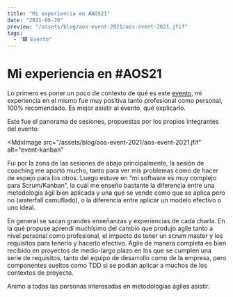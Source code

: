 ```yaml
---
title: "Mi experiencia en #AOS21"
date: "2021-06-20"
preview: "/assets/blog/aos-event-2021/aos-event-2021.jfif"
tags:
  - "🎆 Evento"
---
```


# Mi experiencia en #AOS21

Lo primero es poner un poco de contexto de qué es este
[evento](https://www.eventbrite.es/o/agile-spain-33470548181), mi experiencia en
el mismo fue muy positiva tanto profesional como personal, 100% recomendado. Es
mejor asistir al evento, qué explicarlo.

Este fue el panorama de sesiones, propuestas por los propios integrantes del
evento:

<MdxImage
  src="/assets/blog/aos-event-2021/aos-event-2021.jfif"
  alt="event-kanban"
></MdxImage>

Fui por la zona de las sesiones de abajo principalmente, la sesión de coaching
me aportó mucho, tanto para ver mis problemas como de hacer de espejo para los
otros. Luego estuve en “mi software es muy complejo para Scrum/Kanban”, la cuál
me enseño bastante la diferencia entre una metodología ágil bien aplicada y una
qué se vende como que se aplica pero no (waterfall camuflado), o la diferencia
entre aplicar un modelo efectivo o uno ideal.

En general se sacan grandes enseñanzas y experiencias de cada charla. En la qué
propuse aprendí muchísimo del cambio que produjo agile tanto a nivel personal
como profesional, el impacto de tener un scrum master y los requisitos para
tenerlo y hacerlo efectivo. Agile de manera completa es bien recibido en
proyectos de medio-largo plazo en los que se cumplen una serie de requisitos,
tanto del equipo de desarrollo como de la empresa, pero componentes sueltos como
TDD si se podían aplicar a muchos de los contextos de proyecto.

Animo a todas las personas interesadas en metodologías ágiles asistir.
